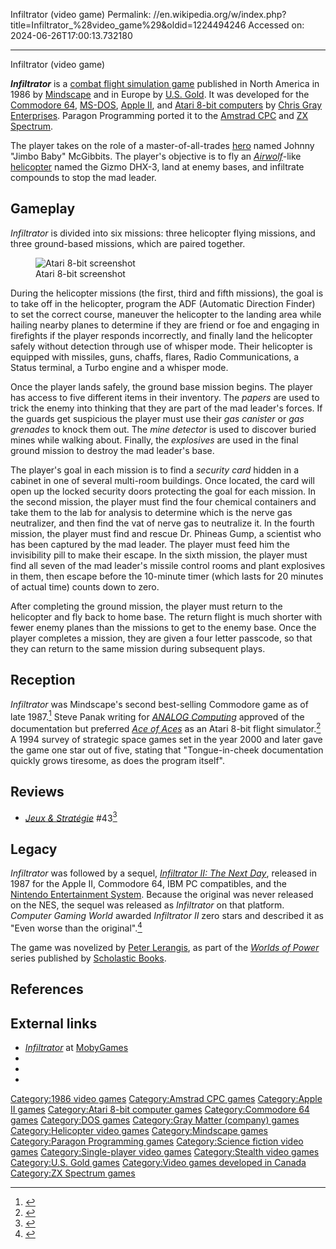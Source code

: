 Infiltrator (video game)
Permalink: //en.wikipedia.org/w/index.php?title=Infiltrator_%28video_game%29&oldid=1224494246
Accessed on: 2024-06-26T17:00:13.732180



------
Infiltrator (video game)
{{Primary sources|date=July 2008}}
{{Infobox video game
| title = Infiltrator
| image = Infiltrator Coverart.png
| caption = Spectrum 48K cover art
| developer = [[Gray Matter (company)|Chris Gray Enterprises]]<br>Paragon Programming (CPC, Spectrum)
| publisher = {{vgrelease|NA|[[Mindscape (company)|Mindscape]]|EU|[[U.S. Gold]]}}
| designer = Chris Gray
| released = {{vgrelease|NA|1986|EU|1986}}
| genre = [[Combat flight simulation game|Combat flight simulation]]
| modes = [[Single-player]]
| platforms = [[Commodore 64]], [[MS-DOS]], [[Apple II]], [[Atari 8-bit]], [[Amstrad CPC]], [[ZX Spectrum]]
}}

'''''Infiltrator''''' is a [[combat flight simulation game]] published in North America in 1986 by [[Mindscape (company)|Mindscape]] and in Europe by [[U.S. Gold]]. It was developed for the [[Commodore 64]], [[MS-DOS]], [[Apple II]], and [[Atari 8-bit computers]] by [[Gray Matter (company)|Chris Gray Enterprises]]. Paragon Programming ported it to the [[Amstrad CPC]] and [[ZX Spectrum]].

The player takes on the role of a master-of-all-trades [[hero]] named Johnny "Jimbo Baby" McGibbits. The player's objective is to fly an ''[[Airwolf]]''-like [[helicopter]] named the Gizmo DHX-3, land at enemy bases, and infiltrate compounds to stop the mad leader.

==Gameplay==
''Infiltrator'' is divided into six missions: three helicopter flying missions, and three ground-based missions, which are paired together.

[[File:Infiltrator_(video_game)_Atari_8-bit_PAL_screenshot.png|thumb|left|Atari 8-bit screenshot]]

During the helicopter missions (the first, third and fifth missions), the goal is to take off in the helicopter, program the ADF (Automatic Direction Finder) to set the correct course, maneuver the helicopter to the landing area while hailing nearby planes to determine if they are friend or foe and engaging in firefights if the player responds incorrectly, and finally land the helicopter safely without detection through use of whisper mode. Their helicopter is equipped with missiles, guns, chaffs, flares, Radio Communications, a Status terminal, a Turbo engine and a whisper mode.

Once the player lands safely, the ground base mission begins. The player has access to five different items in their inventory. The ''papers'' are used to trick the enemy into thinking that they are part of the mad leader's forces. If the guards get suspicious the player must use their ''gas canister'' or ''gas grenades'' to knock them out. The ''mine detector'' is used to discover buried mines while walking about. Finally, the ''explosives'' are used in the final ground mission to destroy the mad leader's base.

The player's goal in each mission is to find a ''security card'' hidden in a cabinet in one of several multi-room buildings. Once located, the card will open up the locked security doors protecting the goal for each mission. In the second mission, the player must find the four chemical containers and take them to the lab for analysis to determine which is the nerve gas neutralizer, and then find the vat of nerve gas to neutralize it. In the fourth mission, the player must find and rescue Dr. Phineas Gump, a scientist who has been captured by the mad leader. The player must feed him the invisibility pill to make their escape. In the sixth mission, the player must find all seven of the mad leader's missile control rooms and plant explosives in them, then escape before the 10-minute timer (which lasts for 20 minutes of actual time) counts down to zero.

After completing the ground mission, the player must return to the helicopter and fly back to home base. The return flight is much shorter with fewer enemy planes than the missions to get to the enemy base. Once the player completes a mission, they are given a four letter passcode, so that they can return to the same mission during subsequent plays.

==Reception==
''Infiltrator'' was Mindscape's second best-selling Commodore game as of late 1987.<ref name="ferrell198712">{{cite news | url=https://archive.org/stream/1987-12-computegazette/Compute_Gazette_Issue_54_1987_Dec#page/n17/mode/2up | title=The Commodore Games That Live On And On | work=Compute's Gazette | date=December 1987 | accessdate=24 January 2015 | author=Ferrell, Keith | pages=18–22}}</ref> Steve Panak writing for ''[[ANALOG Computing]]'' approved of the documentation but preferred ''[[Ace of Aces (video game)|Ace of Aces]]'' as an Atari 8-bit flight simulator.<ref name="panak198809">{{cite news | url=http://www.atarimagazines.com/analog/issue64/panak.php | title=Panak Strikes | work=ANALOG Computing | date=September 1988 | accessdate=30 January 2015 | author=Panak, Steve | pages=83}}</ref> A 1994 survey of strategic space games set in the year 2000 and later gave the game one star out of five, stating that "Tongue-in-cheek documentation quickly grows tiresome, as does the program itself".

==Reviews==
*''[[:fr:Jeux et Stratégie|Jeux & Stratégie]]'' #43<ref>{{cite web | url=https://archive.org/details/jeux-et-strategie-43/page/68/mode/2up | title=Jeux & stratégie 43 | date=February 1987 }}</ref>

==Legacy==
''Infiltrator'' was followed by a sequel, ''[[Infiltrator II: The Next Day]]'', released in 1987 for the Apple II, Commodore 64, IBM PC compatibles, and the [[Nintendo Entertainment System]]. Because the original was never released on the NES, the sequel was released as ''Infiltrator'' on that platform. ''Computer Gaming World'' awarded ''Infiltrator II'' zero stars and described it as "Even worse than the original".<ref name="brooks199405">{{Cite magazine |last=Brooks |first=M. Evan |date=May 1994 |title=Never Trust A Gazfluvian Flingschnogger! |url=http://www.cgwmuseum.org/galleries/index.php?year=1994&pub=2&id=118  |magazine=Computer Gaming World |pages=42–58}}</ref>

The game was novelized by [[Peter Lerangis]], as part of the ''[[Worlds of Power]]'' series published by [[Scholastic Books]].{{citation needed|date=February 2018}}

==References==
{{reflist}}

==External links==
*[https://www.mobygames.com/game/infiltrator ''Infiltrator''] at [[MobyGames]]
*{{atarimania|id=2578}}
*{{lemon64 game|id=1297|name=Infiltrator}}
*{{WoS game|id=0002482}}

[[Category:1986 video games]]
[[Category:Amstrad CPC games]]
[[Category:Apple II games]]
[[Category:Atari 8-bit computer games]]
[[Category:Commodore 64 games]]
[[Category:DOS games]]
[[Category:Gray Matter (company) games]]
[[Category:Helicopter video games]]
[[Category:Mindscape games]]
[[Category:Paragon Programming games]]
[[Category:Science fiction video games]]
[[Category:Single-player video games]]
[[Category:Stealth video games]]
[[Category:U.S. Gold games]]
[[Category:Video games developed in Canada]]
[[Category:ZX Spectrum games]]